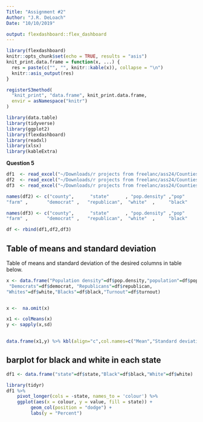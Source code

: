 ```yaml
---
Title: "Assignment #2"
Author: "J.R. DeLoach"
Date: "10/10/2019"

output: flexdashboard::flex_dashboard
---
```




```r
library(flexdashboard)
knitr::opts_chunk$set(echo = TRUE, results = "asis")
knit_print.data.frame = function(x, ...) {
  res = paste(c("", "", knitr::kable(x)), collapse = "\n")
  knitr::asis_output(res)
}

registerS3method(
  "knit_print", "data.frame", knit_print.data.frame,
  envir = asNamespace("knitr")
)

```


```r
library(data.table)
library(tidyverse) 
library(ggplot2)
library(flexdashboard)
library(readxl)
library(xlsx)
library(kableExtra)
```


**Question 5**


```r
df1  <- read_excel("~/Downloads/r projects from freelanc/ass24/Counties Data Set 1.xlsx")
df2  <- read_excel("~/Downloads/r projects from freelanc/ass24/Counties Data Set 2.xlsx")
df3  <- read_excel("~/Downloads/r projects from freelanc/ass24/Counties Data Set 3.xlsx")
```


```r
names(df2) <- c("county",      "state"      , "pop.density" ,"pop"     ,    "pop.change" , "age6574"   ,  "age75"   ,    "crime"   ,    "college" ,    "income"     ,
"farm" ,       "democrat" ,   "republican",  "white"  ,     "black"    ,   "turnout"  )

names(df3) <- c("county",      "state"      , "pop.density" ,"pop"     ,    "pop.change" , "age6574"   ,  "age75"   ,    "crime"   ,    "college" ,    "income"     ,
"farm" ,       "democrat" ,   "republican",  "white"  ,     "black"    ,   "turnout"  )

```




```r
df <- rbind(df1,df2,df3)
```


Table of means and standard deviation
---

Table of means and standard deviation of the desired columns in table below. 
```r
x <- data.frame("Population density"=df$pop.density,"population"=df$pop,
 "Democrats"=df$democrat, "Republicans"=df$republican,
"Whites"=df$white,"Blacks"=df$black,"Turnout"=df$turnout)


x <-  na.omit(x)

x1 <- colMeans(x)
y <- sapply(x,sd)

 
data.frame(x1,y) %>% kbl(align="c",col.names=c("Mean","Standard deviation"))
```

barplot for black and white in each state
---
```r
df1 <- data.frame("state"=df$state,"Black"=df$black,"White"=df$white)

library(tidyr)
df1 %>%
    pivot_longer(cols = -state, names_to = 'colour') %>%
    ggplot(aes(x = colour, y = value, fill = state)) +
         geom_col(position = "dodge") +
         labs(y = "Percent")

```